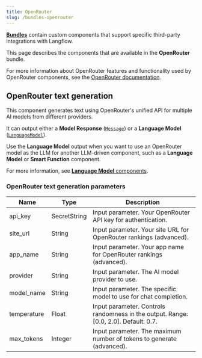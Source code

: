 ```yaml
---
title: OpenRouter
slug: /bundles-openrouter
---
```



<Icon name="Blocks" aria-hidden="true" /> [**Bundles**](/components-bundle-components) contain custom components that support specific third-party integrations with Langflow.

This page describes the components that are available in the **OpenRouter** bundle.

For more information about OpenRouter features and functionality used by OpenRouter components, see the [OpenRouter documentation](https://openrouter.ai/docs).

## OpenRouter text generation

This component generates text using OpenRouter's unified API for multiple AI models from different providers.

It can output either a **Model Response** ([`Message`](/data-types#message)) or a **Language Model** ([`LanguageModel`](/data-types#languagemodel)).

Use the **Language Model** output when you want to use an OpenRouter model as the LLM for another LLM-driven component, such as a **Language Model** or **Smart Function** component.

For more information, see [**Language Model** components](/components-models).

### OpenRouter text generation parameters


<PartialParams />

| Name | Type | Description |
|------|------|-------------|
| api_key | SecretString | Input parameter. Your OpenRouter API key for authentication. |
| site_url | String | Input parameter. Your site URL for OpenRouter rankings (advanced). |
| app_name | String | Input parameter. Your app name for OpenRouter rankings (advanced). |
| provider | String | Input parameter. The AI model provider to use. |
| model_name | String | Input parameter. The specific model to use for chat completion. |
| temperature | Float | Input parameter. Controls randomness in the output. Range: [0.0, 2.0]. Default: 0.7. |
| max_tokens | Integer | Input parameter. The maximum number of tokens to generate (advanced). |